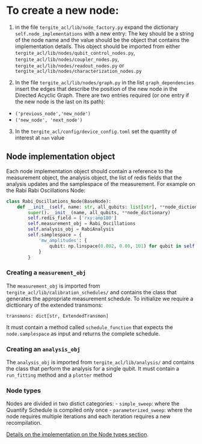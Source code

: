 # To create a new node:

1. in the file `tergite_acl/lib/node_factory.py` expand the dictionary `self.node_implementations`  with a new entry:
The key should be a string of the node name and the value should be the object that contains the implementation details. This object should be imported from either `tergite_acl/lib/nodes/qubit_control_nodes.py`,  `tergite_acl/lib/nodes/coupler_nodes.py`, `tergite_acl/lib/nodes/readout_nodes.py` or `tergite_acl/lib/nodes/characterization_nodes.py`

2. In the file `tergite_acl/lib/nodes/graph.py` in the list `graph_dependencies` insert the edges that describe the position of the new node in the Directed Acyclic Graph. There are two entries required (or one entry if the new node is the last on its path):
- `('previous_node','new_node')`
- `('new_node', 'next_node')`

3. In the `tergite_acl/config/device_config.toml` set the quantity of interest at `nan` value



## Node implementation object

Each node implementation object should contain a reference to the measurement object, the analysis object, the list of redis fields that the analysis updates and the samplespace of the measurement. For example on the Rabi Rabi Oscillations Node:

```python
class Rabi_Oscillations_Node(BaseNode):
    def __init__(self, name: str, all_qubits: list[str], **node_dictionary):
        super().__init__(name, all_qubits, **node_dictionary)
        self.redis_field = ['rxy:amp180']
        self.measurement_obj = Rabi_Oscillations
        self.analysis_obj = RabiAnalysis
        self.samplespace = {
            'mw_amplitudes': {
                qubit: np.linspace(0.002, 0.80, 101) for qubit in self.all_qubits
            }
        }
```


### Creating a `measurement_obj`

The `measurement_obj` is imported from `tergite_acl/lib/calibration_schedules/` and contains the class that generates the appropriate measurement schedule.
To initialize we require a dicttionary of the extended transmons:

`transmons: dict[str, ExtendedTransmon]`

It must contain a method called `schedule_function` that expects the `node.samplespace` as input and returns the complete schedule.


### Creating an `analysis_obj`

The `analysis_obj` is imported from `tergite_acl/lib/analysis/` and contains the class that perform the analysis for a single qubit.
It must contain a `run_fitting` method and a `plotter` method

### Node types

Nodes are divided in two distict categories:
- `simple_sweep`: where the Quantify Schedule is compiled only once
- `parameterized_sweep`: where the node requires multiple iterations and each iteration requires a new recompilation.

[Details on the implementation on the Node types section](node_types.qmd).

